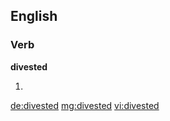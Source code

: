 ==English==

===Verb===
'''divested'''

# {{past of|divest}}

[[de:divested]]
[[mg:divested]]
[[vi:divested]]